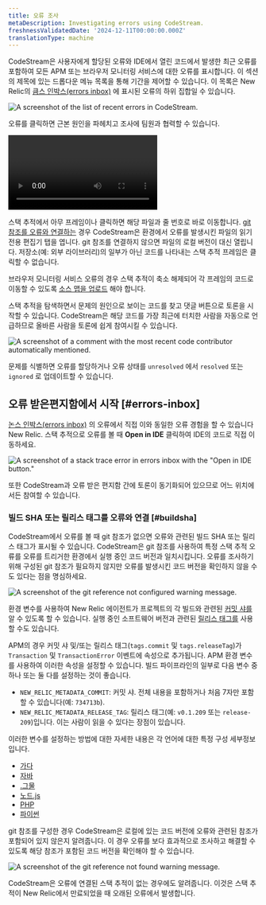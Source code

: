 ```yaml
---
title: 오류 조사
metaDescription: Investigating errors using CodeStream.
freshnessValidatedDate: '2024-12-11T00:00:00.000Z'
translationType: machine
---
```







CodeStream은 사용자에게 할당된 오류와 IDE에서 열린 코드에서 발생한 최근 오류를 포함하여 모든 APM 또는 브라우저 모니터링 서비스에 대한 오류를 표시합니다. 이 섹션의 제목에 있는 드롭다운 메뉴 목록을 통해 기간을 제어할 수 있습니다. 이 목록은 New Relic의 [큼스 인박스(errors inbox)](/docs/errors-inbox/errors-inbox/) 에 표시된 오류의 하위 집합일 수 있습니다.

<img
  title="The list of recent errors in CodeStream."
  alt="A screenshot of the list of recent errors in CodeStream."
  src={codestreamErrorsList}
/>

오류를 클릭하면 근본 원인을 파헤치고 조사에 팀원과 협력할 수 있습니다.

<Video
  type="wistia"
  id="l65l4cqqhd"
/>

스택 추적에서 아무 프레임이나 클릭하면 해당 파일과 줄 번호로 바로 이동합니다. [git 참조를 오류와 연결하는](#buildsha) 경우 CodeStream은 환경에서 오류를 발생시킨 파일의 읽기 전용 편집기 탭을 엽니다. git 참조를 연결하지 않으면 파일의 로컬 버전이 대신 열립니다. 저장소(예: 외부 라이브러리)의 일부가 아닌 코드를 나타내는 스택 추적 프레임은 클릭할 수 없습니다.

브라우저 모니터링 서비스 오류의 경우 스택 추적이 축소 해제되어 각 프레임의 코드로 이동할 수 있도록 [소스 맵을 업로드](/docs/browser/browser-monitoring/browser-pro-features/upload-source-maps-un-minify-js-errors/) 해야 합니다.

스택 추적을 탐색하면서 문제의 원인으로 보이는 코드를 찾고 댓글 버튼으로 토론을 시작할 수 있습니다. CodeStream은 해당 코드를 가장 최근에 터치한 사람을 자동으로 언급하므로 올바른 사람을 토론에 쉽게 참여시킬 수 있습니다.

<img
  title="A comment with the most recent code contributor automatically mentioned."
  alt="A screenshot of a comment with the most recent code contributor automatically mentioned."
  src={codestreamErrorComment}
/>

문제를 식별하면 오류를 할당하거나 오류 상태를 `unresolved` 에서 `resolved` 또는 `ignored` 로 업데이트할 수 있습니다.

## 오류 받은편지함에서 시작 [#errors-inbox]

[논스 인박스(errors inbox)](/docs/errors-inbox/errors-inbox/) 의 오류에서 직접 이와 동일한 오류 경험을 할 수 있습니다 New Relic. 스택 추적으로 오류를 볼 때 <DNT>**Open in IDE**</DNT> 클릭하여 IDE의 코드로 직접 이동하세요.

<img
  title="A stack trace error in errors inbox with the &quot;Open in IDE button"
  alt="A screenshot of a stack trace error in errors inbox with the &quot;Open in IDE button.&quot;"
  src={errorsinboxOpeninIdeCodestream}
/>

또한 CodeStream과 오류 받은 편지함 간에 토론이 동기화되어 있으므로 어느 위치에서든 참여할 수 있습니다.

### 빌드 SHA 또는 릴리스 태그를 오류와 연결 [#buildsha]

CodeStream에서 오류를 볼 때 git 참조가 없으면 오류와 관련된 빌드 SHA 또는 릴리스 태그가 표시될 수 있습니다. CodeStream은 git 참조를 사용하여 특정 스택 추적 오류를 오류를 트리거한 환경에서 실행 중인 코드 버전과 일치시킵니다. 오류를 조사하기 위해 구성된 git 참조가 필요하지 않지만 오류를 발생시킨 코드 버전을 확인하지 않을 수도 있다는 점을 명심하세요.

<img
  title="The git reference not configured warning message."
  alt="A screenshot of the git reference not configured warning message."
  src={codestreamBuildShaNotConfigured}
/>

환경 변수를 사용하여 New Relic <InlinePopover type="apm"/>에이전트가 프로젝트의 각 빌드와 관련된 [커밋 샤를](https://git-scm.com/book/en/v2/Git-Tools-Revision-Selection) 알 수 있도록 할 수 있습니다. 실행 중인 소프트웨어 버전과 관련된 [릴리스 태그를](https://git-scm.com/book/en/v2/Git-Basics-Tagging) 사용할 수도 있습니다.

APM의 경우 커밋 샤 및/또는 릴리스 태그(`tags.commit` 및 `tags.releaseTag`)가 `Transaction` 및 `TransactionError` 이벤트에 속성으로 추가됩니다. APM 환경 변수를 사용하여 이러한 속성을 설정할 수 있습니다. 빌드 파이프라인의 일부로 다음 변수 중 하나 또는 둘 다를 설정하는 것이 좋습니다.

* `NEW_RELIC_METADATA_COMMIT`: 커밋 샤. 전체 내용을 포함하거나 처음 7자만 포함할 수 있습니다(예: `734713b`).
* `NEW_RELIC_METADATA_RELEASE_TAG`: 릴리스 태그(예: `v0.1.209` 또는 `release-209`)입니다. 이는 사람이 읽을 수 있다는 장점이 있습니다.

이러한 변수를 설정하는 방법에 대한 자세한 내용은 각 언어에 대한 특정 구성 세부정보입니다.

* [가다](/docs/agents/go-agent/configuration/go-agent-configuration/)
* [자바](/docs/agents/java-agent/configuration/java-agent-configuration-config-file/)
* [.그물](/docs/agents/net-agent/configuration/net-agent-configuration/)
* [노드.js](/docs/agents/nodejs-agent/installation-configuration/nodejs-agent-configuration/)
* [PHP](/docs/agents/php-agent/configuration/php-agent-configuration/)
* [파이썬](/docs/agents/python-agent/configuration/python-agent-configuration/)

git 참조를 구성한 경우 CodeStream은 로컬에 있는 코드 버전에 오류와 관련된 참조가 포함되어 있지 않은지 알려줍니다. 이 경우 오류를 보다 효과적으로 조사하고 해결할 수 있도록 해당 참조가 포함된 코드 버전을 확인해야 할 수 있습니다.

<img
  title="The git reference not found warning message."
  alt="A screenshot of the git reference not found warning message."
  src={codestreamBuildShaNotFound}
/>

CodeStream은 오류에 연결된 스택 추적이 없는 경우에도 알려줍니다. 이것은 스택 추적이 New Relic에서 만료되었을 때 오래된 오류에서 발생합니다.
